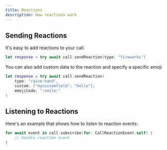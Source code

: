 ```yaml
---
title: Reactions
description: How reactions work
---
```


## Sending Reactions

It's easy to add reactions to your call.

```swift
let response = try await call.sendReaction(type: "fireworks")
```

You can also add custom data to the reaction and specify a specific emoji

```swift
let response = try await call.sendReaction(
    type: "raise-hand",
    custom: ["mycustomfield": "hello"],
    emojiCode: ":smile:"
)
```

## Listening to Reactions

Here's an example that shows how to listen to reaction events:

```swift
for await event in call.subscribe(for: CallReactionEvent.self) {
    // handle reaction event
}
```